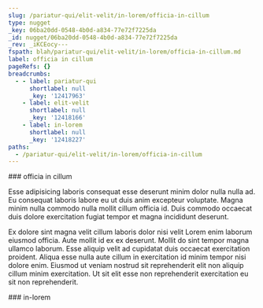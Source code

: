 ```yaml
---
slug: /pariatur-qui/elit-velit/in-lorem/officia-in-cillum
type: nugget
_key: 06ba20dd-0548-4b0d-a834-77e72f7225da
_id: nugget/06ba20dd-0548-4b0d-a834-77e72f7225da
_rev: _iKCEocy---
fspath: blah/pariatur-qui/elit-velit/in-lorem/officia-in-cillum.md
label: officia in cillum
pageRefs: {}
breadcrumbs:
  - - label: pariatur-qui
      shortlabel: null
      _key: '12417963'
    - label: elit-velit
      shortlabel: null
      _key: '12418166'
    - label: in-lorem
      shortlabel: null
      _key: '12418227'
paths:
  - /pariatur-qui/elit-velit/in-lorem/officia-in-cillum
---
```


<NuggetArea>
<Nugget slug="/pariatur-qui/elit-velit/in-lorem/officia-in-cillum" type="nugget" _key="06ba20dd-0548-4b0d-a834-77e72f7225da" _id="nugget/06ba20dd-0548-4b0d-a834-77e72f7225da" _rev="_iKCEocy---" fspath="blah/pariatur-qui/elit-velit/in-lorem/officia-in-cillum.md" label="officia in cillum" paths="/pariatur-qui/elit-velit/in-lorem/officia-in-cillum">
<NuggetBody>
### officia in cillum

Esse adipisicing laboris consequat esse deserunt minim dolor nulla nulla ad. Eu consequat laboris labore eu ut duis anim excepteur voluptate. Magna minim nulla commodo nulla mollit cillum officia id. Duis commodo occaecat duis dolore exercitation fugiat tempor et magna incididunt deserunt.

Ex dolore sint magna velit cillum laboris dolor nisi velit Lorem enim laborum eiusmod officia. Aute mollit id ex ex deserunt. Mollit do sint tempor magna ullamco laborum. Esse aliquip velit ad cupidatat duis occaecat exercitation proident. Aliqua esse nulla aute cillum in exercitation id minim tempor nisi dolore enim. Eiusmod ut veniam nostrud sit reprehenderit elit non aliquip cillum minim exercitation. Ut sit elit esse non reprehenderit exercitation eu sit non reprehenderit.

</NuggetBody>
<Breadcrumbs>
<Crumbs>
<Crumb _key="12417963" label="pariatur-qui" /><Crumb _key="12418166" label="elit-velit" /><Crumb _key="12418227" label="in-lorem" />
</Crumbs>
</Breadcrumbs>
</Nugget>

<NuggetsInbound>
</NuggetsInbound>
<NuggetsOutbound>
</NuggetsOutbound>
</NuggetArea>
<PassagesInbound>
<Passage direction="inbound" type="passage" _key="12418227" _id="passage/12418227" _rev="_iKCEocq---" label="in-lorem" passage="in-lorem" fspath="blah/pariatur-qui/elit-velit/in-lorem" paths="/pariatur-qui/elit-velit/in-lorem" slug="/pariatur-qui/elit-velit/in-lorem">
<NuggetBody>
### in-lorem

</NuggetBody>
<Breadcrumbs>
<Crumbs>
<Crumb _key="12417963" label="pariatur-qui" /><Crumb _key="12418166" label="elit-velit" />
</Crumbs>
</Breadcrumbs>
</Passage>

</PassagesInbound>
<PassagesOutbound>
</PassagesOutbound>